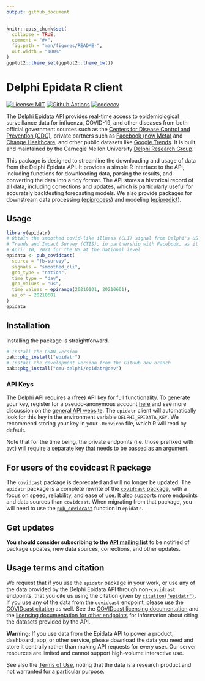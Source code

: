 ```yaml
---
output: github_document
---
```


<!-- README.md is generated from README.Rmd. Please edit that file -->

```r
knitr::opts_chunk$set(
  collapse = TRUE,
  comment = "#>",
  fig.path = "man/figures/README-",
  out.width = "100%"
)
ggplot2::theme_set(ggplot2::theme_bw())
```

# Delphi Epidata R client

<!-- badges: start -->
[![License: MIT][mit-image]][mit-url] [![Github Actions][github-actions-image]][github-actions-url]
[![codecov](https://codecov.io/gh/dsweber2/epidatr/branch/dev/graph/badge.svg?token=jVHL9eHZNZ)](https://app.codecov.io/gh/dsweber2/epidatr)
<!-- badges: end -->

The [Delphi Epidata API](https://cmu-delphi.github.io/delphi-epidata/) provides
real-time access to epidemiological surveillance data for influenza, COVID-19,
and other diseases from both official government sources such as the [Centers
for Disease Control and Prevention
(CDC)](https://www.cdc.gov/datastatistics/index.html), private partners such as
[Facebook (now
Meta)](https://delphi.cmu.edu/blog/2020/08/26/covid-19-symptom-surveys-through-facebook/)
and [Change Healthcare](https://www.changehealthcare.com/), and other public
datasets like [Google
Trends](https://console.cloud.google.com/marketplace/product/bigquery-public-datasets/covid19-search-trends).
It is built and maintained by the Carnegie Mellon University [Delphi Research
Group](https://delphi.cmu.edu/).

This package is designed to streamline the downloading and usage of data from
the Delphi Epidata API. It provides a simple R interface to the API, including
functions for downloading data, parsing the results, and converting the data
into a tidy format. The API stores a historical record of all data, including
corrections and updates, which is particularly useful for accurately backtesting
forecasting models. We also provide packages for downstream data processing
([epiprocess](https://github.com/cmu-delphi/epiprocess)) and modeling
([epipredict](https://github.com/cmu-delphi/epipredict)).

## Usage

```r
library(epidatr)
# Obtain the smoothed covid-like illness (CLI) signal from Delphi's US COVID-19
# Trends and Impact Survey (CTIS), in partnership with Facebook, as it was on
# April 10, 2021 for the US at the national level
epidata <- pub_covidcast(
  source = "fb-survey",
  signals = "smoothed_cli",
  geo_type = "nation",
  time_type = "day",
  geo_values = "us",
  time_values = epirange(20210101, 20210601),
  as_of = 20210601
)
epidata
```

## Installation

Installing the package is straightforward.

```R
# Install the CRAN version
pak::pkg_install("epidatr")
# Install the development version from the GitHub dev branch
pak::pkg_install("cmu-delphi/epidatr@dev")
```

### API Keys

The Delphi API requires a (free) API key for full functionality. To generate
your key, register for a pseudo-anonymous account
[here](https://api.delphi.cmu.edu/epidata/admin/registration_form) and see more
discussion on the [general API
website](https://cmu-delphi.github.io/delphi-epidata/api/api_keys.html). The
`epidatr` client will automatically look for this key in the environment
variable `DELPHI_EPIDATA_KEY`. We recommend storing your key in your `.Renviron`
file, which R will read by default.

Note that for the time being, the private endpoints (i.e. those prefixed with
`pvt`) will require a separate key that needs to be passed as an argument.

## For users of the covidcast R package

The `covidcast` package is deprecated and will no longer be updated. The
`epidatr` package is a complete rewrite of the [`covidcast`
package](https://cmu-delphi.github.io/covidcast/covidcastR/), with a focus on
speed, reliability, and ease of use. It also supports more endpoints and data
sources than `covidcast`. When migrating from that package, you will need to use
the
[`pub_covidcast`](https://cmu-delphi.github.io/epidatr/reference/pub_covidcast.html)
function in `epidatr`.

## Get updates

**You should consider subscribing to the [API mailing list](https://lists.andrew.cmu.edu/mailman/listinfo/delphi-covidcast-api)** to be notified of package updates, new data sources, corrections, and other updates.

## Usage terms and citation

We request that if you use the `epidatr` package in your work, or use any of the data provided by the Delphi Epidata API through non-`covidcast` endpoints, that you cite us using the citation given by [`citation("epidatr")`](https://cmu-delphi.github.io/epidatr/dev/authors.html#citation). If you use any of the data from the `covidcast` endpoint, please use the [COVIDcast citation](https://cmu-delphi.github.io/covidcast/covidcastR/authors.html#citation) as well. See the [COVIDcast licensing documentation](https://cmu-delphi.github.io/delphi-epidata/api/covidcast_licensing.html) and the [licensing documentation for other endpoints](https://cmu-delphi.github.io/delphi-epidata/api/README.html#data-licensing) for information about citing the datasets provided by the API.

**Warning:** If you use data from the Epidata API to power a product, dashboard, app, or other service, please download the data you need and store it centrally rather than making API requests for every user. Our server resources are limited and cannot support high-volume interactive use.

See also the [Terms of Use](https://delphi.cmu.edu/covidcast/terms-of-use/), noting that the data is a research product and not warranted for a particular purpose.


[mit-image]: https://img.shields.io/badge/License-MIT-yellow.svg
[mit-url]: https://opensource.org/license/mit/
[github-actions-image]: https://github.com/cmu-delphi/epidatr/workflows/ci/badge.svg
[github-actions-url]: https://github.com/cmu-delphi/epidatr/actions
